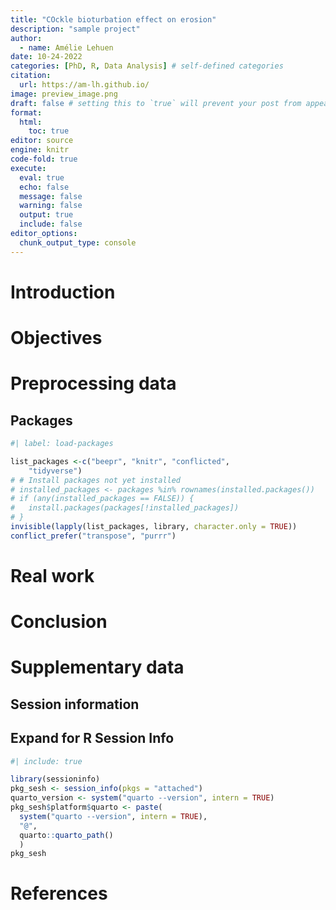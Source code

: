 ```yaml
---
title: "COckle bioturbation effect on erosion"
description: "sample project"
author:
  - name: Amélie Lehuen
date: 10-24-2022
categories: [PhD, R, Data Analysis] # self-defined categories
citation: 
  url: https://am-lh.github.io/ 
image: preview_image.png
draft: false # setting this to `true` will prevent your post from appearing on your listing page until you're ready!
format: 
  html: 
    toc: true
editor: source
engine: knitr
code-fold: true
execute:
  eval: true
  echo: false
  message: false
  warning: false
  output: true
  include: false
editor_options: 
  chunk_output_type: console
---
```


# Introduction

# Objectives

# Preprocessing data
## Packages
```r
#| label: load-packages

list_packages <-c("beepr", "knitr", "conflicted", 
    "tidyverse")
# # Install packages not yet installed
# installed_packages <- packages %in% rownames(installed.packages())
# if (any(installed_packages == FALSE)) {
#   install.packages(packages[!installed_packages])
# }
invisible(lapply(list_packages, library, character.only = TRUE))
conflict_prefer("transpose", "purrr")

```


# Real work

# Conclusion
# Supplementary data

## Session information

::: {.callout-tip collapse="true"}
## Expand for R Session Info

```r
#| include: true

library(sessioninfo)
pkg_sesh <- session_info(pkgs = "attached")
quarto_version <- system("quarto --version", intern = TRUE)
pkg_sesh$platform$quarto <- paste(
  system("quarto --version", intern = TRUE),
  "@",
  quarto::quarto_path()
  )
pkg_sesh
```
:::

# References {.unnumbered}
